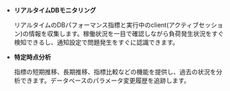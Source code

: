 - **リアルタイムDBモニタリング**

  リアルタイムのDBパフォーマンス指標と実行中のclient(アクティブセッション)の情報を収集します。稼働状況を一目で確認しながら負荷発生状況をすぐ検知できるし、通知設定で問題発生をすぐに認識できます。 

- **特定時点分析**

  指標の短期推移、長期推移、指標比較などの機能を提供し、過去の状況を分析できます。データベースのパラメータ変更履歴を追跡します。
